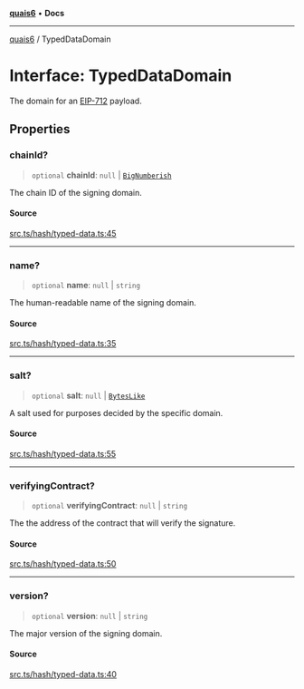 [**quais6**](../README.md) • **Docs**

***

[quais6](../globals.md) / TypedDataDomain

# Interface: TypedDataDomain

The domain for an [EIP-712](https://eips.ethereum.org/EIPS/eip-712) payload.

## Properties

### chainId?

> `optional` **chainId**: `null` \| [`BigNumberish`](../type-aliases/BigNumberish.md)

The chain ID of the signing domain.

#### Source

[src.ts/hash/typed-data.ts:45](https://github.com/dominant-strategies/quais-6.js/blob/aca1855329c3946c627ab7f16ac5304cea7d20c5/src.ts/hash/typed-data.ts#L45)

***

### name?

> `optional` **name**: `null` \| `string`

The human-readable name of the signing domain.

#### Source

[src.ts/hash/typed-data.ts:35](https://github.com/dominant-strategies/quais-6.js/blob/aca1855329c3946c627ab7f16ac5304cea7d20c5/src.ts/hash/typed-data.ts#L35)

***

### salt?

> `optional` **salt**: `null` \| [`BytesLike`](../type-aliases/BytesLike.md)

A salt used for purposes decided by the specific domain.

#### Source

[src.ts/hash/typed-data.ts:55](https://github.com/dominant-strategies/quais-6.js/blob/aca1855329c3946c627ab7f16ac5304cea7d20c5/src.ts/hash/typed-data.ts#L55)

***

### verifyingContract?

> `optional` **verifyingContract**: `null` \| `string`

The the address of the contract that will verify the signature.

#### Source

[src.ts/hash/typed-data.ts:50](https://github.com/dominant-strategies/quais-6.js/blob/aca1855329c3946c627ab7f16ac5304cea7d20c5/src.ts/hash/typed-data.ts#L50)

***

### version?

> `optional` **version**: `null` \| `string`

The major version of the signing domain.

#### Source

[src.ts/hash/typed-data.ts:40](https://github.com/dominant-strategies/quais-6.js/blob/aca1855329c3946c627ab7f16ac5304cea7d20c5/src.ts/hash/typed-data.ts#L40)
